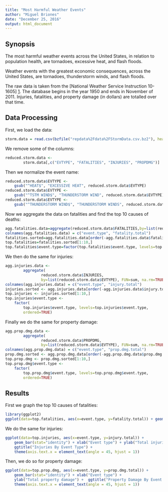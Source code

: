 ```yaml
---
title: "Most Harmful Weather Events"
author: "Miguel Briones"
date: "December 25, 2016"
output: html_document
---
```


Synopsis
---
The most harmful weather events across the United States, in relation to population health, are tornadoes, excessive heat, and flash floods.

Weather events with the greatest economic consequences, across the United States, are tornadoes, thunderstorm winds, and flash floods. 

The raw data is taken from the [National Weather Service Instruction 10-1605] [1]. The database begins in the year 1950 and ends in November of 2011. Injuries, fatalities, and property damage (in dollars) are totalled over that time. 

[1]: https://d396qusza40orc.cloudfront.net/repdata%2Fpeer2_doc%2Fpd01016005curr.pdf "National Weather Service Instruction 10-1605"

Data Processing
---------------
First, we load the data:
```r
storm.data = read.csv(bzfile("repdata%2Fdata%2FStormData.csv.bz2"), header=TRUE)
```

We remove some of the columns:
```r
reduced.storm.data <- 
        storm.data[,c("EVTYPE", "FATALITIES", "INJURIES", "PROPDMG")]
```

Then we normalize the event name:
```r
reduced.storm.data$EVTYPE <- 
    gsub("^HEAT$", "EXCESSIVE HEAT", reduced.storm.data$EVTYPE)
reduced.storm.data$EVTYPE <- 
    gsub("^TSTM WIND$", "THUNDERSTORM WIND", reduced.storm.data$EVTYPE)
reduced.storm.data$EVTYPE <- 
    gsub("^THUNDERSTORM WIND$", "THUNDERSTORM WINDS", reduced.storm.data$EVTYPE)
```


Now we aggregate the data on fatalities and find the top 10 causes of deaths:
```r
agg.fatalities.data=aggregate(reduced.storm.data$FATALITIES,by=list(reduced.storm.data$EVTYPE), FUN=sum, na.rm=TRUE)
colnames(agg.fatalities.data) = c("event.type", "fatality.total")
fatalities.sorted=agg.fatalities.data[order(-agg.fatalities.data$fatality.total),]
top.fatalities=fatalities.sorted[1:10,]
top.fatalities$event.type=factor(top.fatalities$event.type, levels=top.fatalities$event.type, ordered=TRUE)
```

We then do the same for injuries:
```r
agg.injuries.data <-
        aggregate(
                reduced.storm.data$INJURIES, 
                by=list(reduced.storm.data$EVTYPE), FUN=sum, na.rm=TRUE)
colnames(agg.injuries.data) = c("event.type", "injury.total")
injuries.sorted <- agg.injuries.data[order(-agg.injuries.data$injury.total),] 
top.injuries <- injuries.sorted[1:10,]
top.injuries$event.type <- 
    factor(
        top.injuries$event.type, levels=top.injuries$event.type, 
        ordered=TRUE)
```

Finally we do the same for property damage:
```r
agg.prop.dmg.data <-
        aggregate(
                reduced.storm.data$PROPDMG, 
                by=list(reduced.storm.data$EVTYPE), FUN=sum, na.rm=TRUE)
colnames(agg.prop.dmg.data) = c("event.type", "prop.dmg.total")
prop.dmg.sorted <- agg.prop.dmg.data[order(-agg.prop.dmg.data$prop.dmg.total),] 
top.prop.dmg <- prop.dmg.sorted[1:10,]
top.prop.dmg$event.type <- 
    factor(
        top.prop.dmg$event.type, levels=top.prop.dmg$event.type, 
        ordered=TRUE)
```
Results
-------
First we graph the top 10 causes of fatalities:
```r
library(ggplot2)
ggplot(data=top.fatalities, aes(x=event.type, y=fatality.total)) + geom_bar(stat="identity") + xlab("Event type") + ylab("Total Fatalities") + ggtitle("Fatalities By Event Type") + theme(axis.text.x = element_text(angle = 45, hjust=1))
```
We do the same for injuries:
```r
ggplot(data=top.injuries, aes(x=event.type, y=injury.total)) + 
    geom_bar(stat="identity") + xlab("Event type") + ylab("Total injuries") + 
    ggtitle("Injuries By Event Type") +
    theme(axis.text.x = element_text(angle = 45, hjust = 1))
```

Then, we do so for property damage:
```r
ggplot(data=top.prop.dmg, aes(x=event.type, y=prop.dmg.total)) + 
    geom_bar(stat="identity") + xlab("Event type") + 
    ylab("Total property damage") +  ggtitle("Property Damage By Event Type") + 
    theme(axis.text.x = element_text(angle = 45, hjust = 1))
```